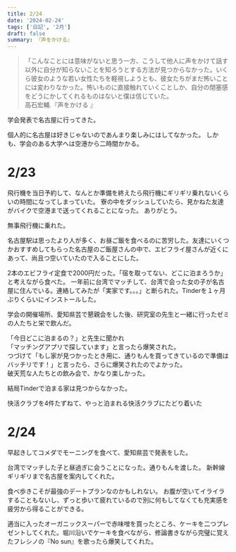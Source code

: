 ```yaml
---
title: 2/24
date: '2024-02-24'
tags: ['日記', '2月']
draft: false
summary: 『声をかける』
---
```

<blockquote class="p-4 my-4 border-s-4 border-gray-300 bg-gray-50 dark:border-gray-500 dark:bg-gray-800">
<p class=" text-sm not-italic  leading-relaxed text-gray-900 dark:text-white">「こんなことには意味がないと思う一方、こうして他人に声をかけて話す以外に自分が知らないことを知ろうとする方法が見つからなかった。いくら彼女のような若い女性たちを軽視しようとも、彼女たちがまだ怖いことには変わりなかった。怖いものに直接触れていくことしか、自分の閉塞感をどうにかしてくれるものはないと僕は信じていた。<br/>高石宏輔.『声をかける 』</p>
</blockquote>

学会発表で名古屋に行ってきた。

個人的に名古屋は好きじゃないのであんまり楽しみにはしてなかった。
しかも、学会のある大学へは空港から二時間かかる。

# 2/23
飛行機を当日予約して、なんとか準備を終えたら飛行機にギリギリ乗れないくらいの時間になってしまっていた。
寮の中をダッシュしていたら、見かねた友達がバイクで空港まで送ってくれることになった。
ありがとう。

無事飛行機に乗れた。

名古屋駅は思ったより人が多く、お昼ご飯を食べるのに苦労した。友達にいくつかおすすめしてもらった名古屋のご飯屋さんの中で、エビフライ屋さんが近くにあって、尚且つ空いていたので入ることにした。

2本のエビフライ定食で2000円だった。「宿を取ってない、どこに泊まろうか」と考えながら食べた。
一年前に台湾でマッチして、台湾で会った女の子が名古屋に住んでいる。連絡してみたが「実家です。。。」と断られた。Tinderを１ヶ月ぶりくらいにインストールした。

学会の開催場所、愛知県芸で懇親会をした後、研究室の先生と一緒に行ったゼミの人たちと栄で飲んだ。

「今日どこに泊まるの？」と先生に聞かれ<br/>
「マッチングアプリで探しています」と言ったら爆笑された。<br/>
つづけて「もし家が見つかったとき用に、通りもんを買ってきているので準備はバッチリです！」と言ったら、さらに爆笑されたのでよかった。<br/>
破天荒な人たちとの飲み会で、かなり楽しかった。

結局Tinderで泊まる家は見つからなかった。

快活クラブを4件たずねて、やっと泊まれる快活クラブにたどり着いた

# 2/24
早起きしてコメダでモーニングを食べて、愛知県芸で発表をした。

台湾でマッチした子と昼過ぎに会うことになった。通りもんを渡した。
新幹線ギリギリまで名古屋を案内してくれた。

食べ歩きこそが最強のデートプランなのかもしれない。
お腹が空いてイライラすることもないし、ずっと歩いて疲れているので別に何もしてなくても充実感を疲労から得ることができる。

適当に入ったオーガニックスーパーで赤味噌を買ったところ、ケーキを二つプレゼントしてくれた。堀川沿いでケーキを食べながら、修論書きながら完璧に覚えたフレシノの『No sun』を歌ったら爆笑してくれた。


